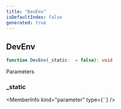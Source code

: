 ```yaml
---
title: "DevEnv"
isDefaultIndex: false
generated: true
---
```



<!-- This file was generated from the CommandKit source. Do not modify. Instead, re-run the "docgen" script -->


## DevEnv

<GenerationInfo sourceFile="packages/commandkit/src/cli/env.ts" sourceLine="1" packageName="commandkit" />



```ts title="Signature"
function DevEnv(_static:  = false): void
```
Parameters

### _static

<MemberInfo kind="parameter" type={``} />

